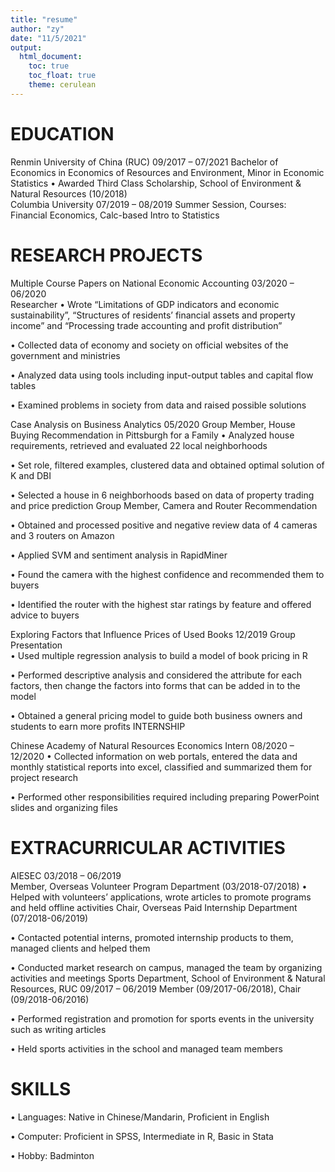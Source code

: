 ```yaml
---
title: "resume"
author: "zy"
date: "11/5/2021"
output: 
  html_document:
    toc: true
    toc_float: true
    theme: cerulean
---
```


# EDUCATION

  Renmin University of China (RUC)	09/2017 – 07/2021
Bachelor of Economics in Economics of Resources and Environment, Minor in Economic Statistics
•	Awarded Third Class Scholarship, School of Environment & Natural Resources (10/2018)	
Columbia University	07/2019 – 08/2019
Summer Session, Courses: Financial Economics, Calc-based Intro to Statistics


# RESEARCH PROJECTS	
 
  Multiple Course Papers on National Economic Accounting   	03/2020 – 06/2020	
Researcher
•	Wrote “Limitations of GDP indicators and economic sustainability”, “Structures of residents’ financial assets and property income” and “Processing trade accounting and profit distribution”

•	Collected data of economy and society on official websites of the government and ministries

•	Analyzed data using tools including input-output tables and capital flow tables 

•	Examined problems in society from data and raised possible solutions

Case Analysis on Business Analytics	05/2020
Group Member, House Buying Recommendation in Pittsburgh for a Family
•	Analyzed house requirements, retrieved and evaluated 22 local neighborhoods

•	Set role, filtered examples, clustered data and obtained optimal solution of K and DBI

•	Selected a house in 6 neighborhoods based on data of property trading and price prediction 
Group Member, Camera and Router Recommendation

•	Obtained and processed positive and negative review data of 4 cameras and 3 routers on Amazon

•	Applied SVM and sentiment analysis in RapidMiner

•	Found the camera with the highest confidence and recommended them to buyers

•	Identified the router with the highest star ratings by feature and offered advice to buyers

  Exploring Factors that Influence Prices of Used Books  	12/2019
Group Presentation	
•	Used multiple regression analysis to build a model of book pricing in R

•	Performed descriptive analysis and considered the attribute for each factors, then change the factors into forms that can be added in to the model

•	Obtained a general pricing model to guide both business owners and students to earn more profits
INTERNSHIP	
 
  Chinese Academy of Natural Resources Economics   Intern   	08/2020 – 12/2020
•	Collected information on web portals, entered the data and monthly statistical reports into excel, classified and summarized them for project research

•	Performed other responsibilities required including preparing PowerPoint slides and organizing files


# EXTRACURRICULAR ACTIVITIES 
  
  AIESEC   	03/2018 – 06/2019	
Member, Overseas Volunteer Program Department (03/2018-07/2018)
•	Helped with volunteers’ applications, wrote articles to promote programs and held offline activities
Chair, Overseas Paid Internship Department (07/2018-06/2019)

•	Contacted potential interns, promoted internship products to them, managed clients and helped them

•	Conducted market research on campus, managed the team by organizing activities and meetings
Sports Department, School of Environment & Natural Resources, RUC	09/2017 – 06/2019
Member (09/2017-06/2018), Chair (09/2018-06/2016)

•	Performed registration and promotion for sports events in the university such as writing articles

•	Held sports activities in the school and managed team members

# SKILLS
 
•	Languages: Native in Chinese/Mandarin, Proficient in English

•	Computer: Proficient in SPSS, Intermediate in R, Basic in Stata

•	Hobby: Badminton

